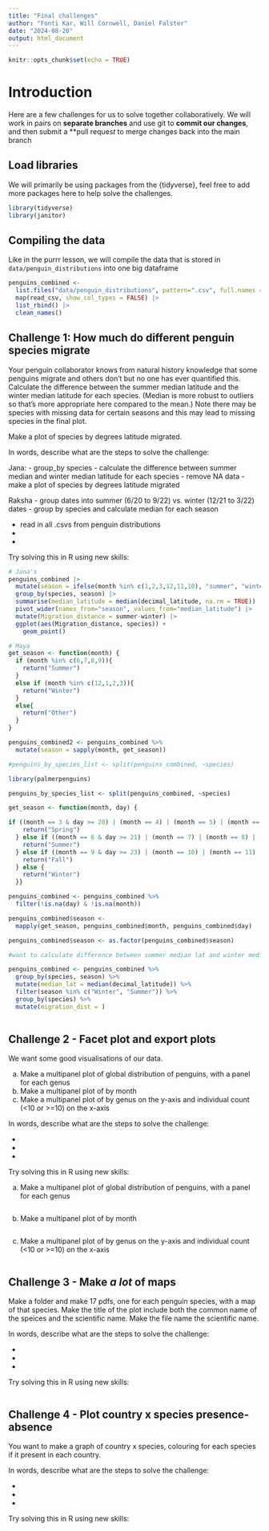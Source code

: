 ```yaml
---
title: "Final challenges"
author: "Fonti Kar, Will Cornwell, Daniel Falster"
date: "2024-08-20"
output: html_document
---
```


```r
knitr::opts_chunk$set(echo = TRUE)
```

# Introduction

Here are a few challenges for us to solve together collaboratively. We will work in pairs on **separate branches** and use git to **commit our changes**, and then submit a **pull reques*t* to merge changes back into the main branch

## Load libraries

We will primarily be using packages from the {tidyverse}, feel free to add more packages here to help solve the challenges.

```r
library(tidyverse)
library(janitor)
```

## Compiling the data

Like in the purrr lesson, we will compile the data that is stored in `data/penguin_distributions` into one big dataframe

```r
penguins_combined <- 
  list.files("data/penguin_distributions", pattern=".csv", full.names = TRUE) |> 
  map(read_csv, show_col_types = FALSE) |> 
  list_rbind() |> 
  clean_names()
```

## Challenge 1: How much do different penguin species migrate

Your penguin collaborator knows from natural history knowledge that some penguins migrate and others don't but no one has ever quantified this.  Calculate the difference between the summer median latitude and the winter median latitude for each species.  (Median is more robust to outliers so that's more appropriate here compared to the mean.) Note there may be species with missing data for certain seasons and this may lead to missing species in the final plot. 

Make a plot of species by degrees latitude migrated.    

In words, describe what are the steps to solve the challenge: 

Jana:
- group_by species
- calculate the difference between summer median and winter median latitude for each species
- remove NA data
- make a plot of species by degrees latitude migrated

Raksha
- group dates into summer (6/20 to 9/22) vs. winter (12/21 to 3/22) dates
- group by species and calculate median for each season

- read in all .csvs from penguin distributions
-
- 


Try solving this in R using new skills:

```r
# Jana's
penguins_combined |>
  mutate(season = ifelse(month %in% c(1,2,3,12,11,10), "summer", "winter")) |>
  group_by(species, season) |>
  summarise(median_latitude = median(decimal_latitude, na.rm = TRUE)) |>
  pivot_wider(names_from="season", values_from="median_latitude") |>
  mutate(Migration_distance = summer-winter) |>
  ggplot(aes(Migration_distance, species)) +
    geom_point()

# Maya
get_season <- function(month) {
  if (month %in% c(6,7,8,9)){
    return("Summer")
  }
  else if (month %in% c(12,1,2,3)){
    return("Winter")
  }
  else{
    return("Other")
  }
}

penguins_combined2 <- penguins_combined %>%
  mutate(season = sapply(month, get_season))

#penguins_by_species_list <- split(penguins_combined, ~species)

library(palmerpenguins)

penguins_by_species_list <- split(penguins_combined, ~species)

get_season <- function(month, day) {

if ((month == 3 & day >= 20) | (month == 4) | (month == 5) | (month == 6 & day < 21)) {
    return("Spring")
  } else if ((month == 6 & day >= 21) | (month == 7) | (month == 8) | (month == 9 & day < 23)) {
    return("Summer")
  } else if ((month == 9 & day >= 23) | (month == 10) | (month == 11) | (month == 12 & day < 21)) {
    return("Fall")
  } else {
    return("Winter")
  }}

penguins_combined <- penguins_combined %>% 
  filter(!is.na(day) & !is.na(month))

penguins_combined$season <- 
  mapply(get_season, penguins_combined$month, penguins_combined$day)

penguins_combined$season <- as.factor(penguins_combined$season)

#want to calculate difference between summer median lat and winter median lat for each species

penguins_combined <- penguins_combined %>% 
  group_by(species, season) %>% 
  mutate(median_lat = median(decimal_latitude)) %>% 
  filter(season %in% c("Winter", "Summer")) %>% 
  group_by(species) %>% 
  mutate(migration_dist = )
 
```

## Challenge 2 - Facet plot and export plots

We want some good visualisations of our data.

a. Make a multipanel plot of global distribution of penguins, with a panel for each genus
b. Make a multipanel plot of by month
c. Make a multipanel plot of by genus on the y-axis and individual count (<10 or >=10) on the x-axis

In words, describe what are the steps to solve the challenge: 

- 
- 
- 

Try solving this in R using new skills:

a. Make a multipanel plot of global distribution of penguins, with a panel for each genus

```r

```

b. Make a multipanel plot of by month

```r

```

c. Make a multipanel plot of by genus on the y-axis and individual count (<10 or >=10) on the x-axis


```r

```

## Challenge 3 - Make _a lot_ of maps

Make a folder and make 17 pdfs, one for each penguin species, with a map of that species.  Make the title of the plot include both the common name of the speices and the scientific name.  Make the file name the scientific name.

In words, describe what are the steps to solve the challenge: 

- 
- 
- 


Try solving this in R using new skills:

```r

```

## Challenge 4 - Plot country x species presence-absence

You want to make a graph of country x species, colouring for each species if it present in each country.

In words, describe what are the steps to solve the challenge: 

- 
- 
- 


Try solving this in R using new skills:

```r

```


